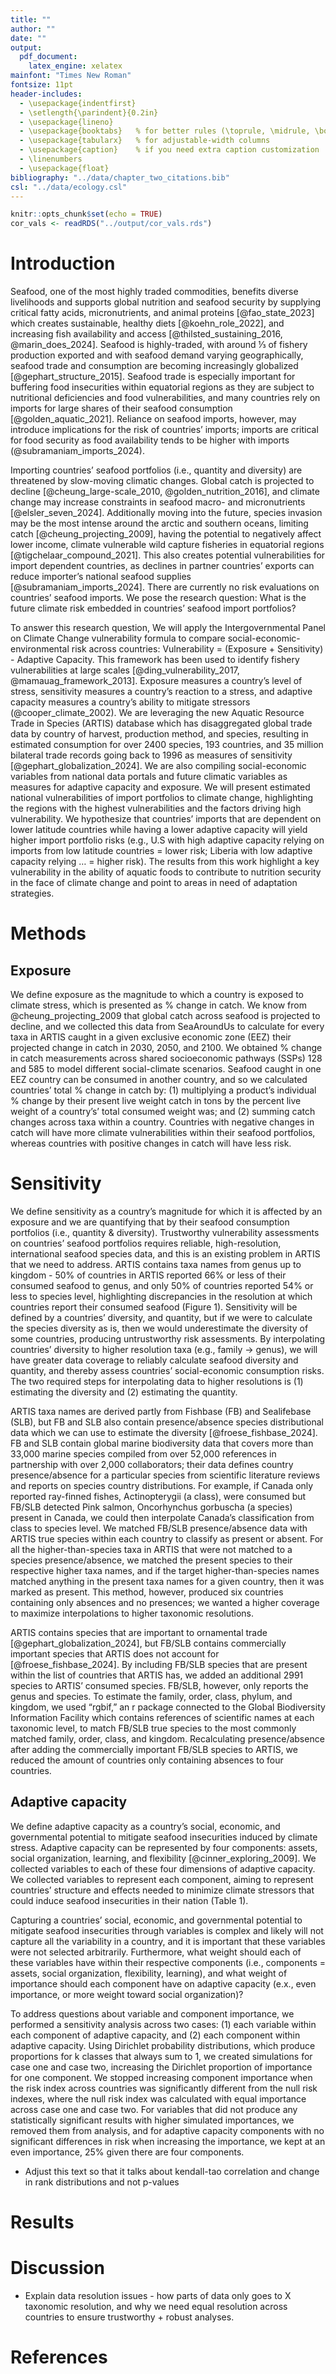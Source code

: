 ```yaml
---
title: ""
author: ""
date: ""
output:
  pdf_document:
    latex_engine: xelatex
mainfont: "Times New Roman"
fontsize: 11pt
header-includes:
  - \usepackage{indentfirst}
  - \setlength{\parindent}{0.2in}
  - \usepackage{lineno}
  - \usepackage{booktabs}   % for better rules (\toprule, \midrule, \bottomrule)
  - \usepackage{tabularx}   % for adjustable-width columns
  - \usepackage{caption}    % if you need extra caption customization
  - \linenumbers
  - \usepackage{float}
bibliography: "../data/chapter_two_citations.bib"
csl: "../data/ecology.csl"
---
```


\begin{center}
{\LARGE Identifying future climate risks embedded in international seafood import portfolios}

\vspace{1em}

{\large Connor Quiroz, Jessica A. Gephart, and Juliano Palacios Abrantes}

{\normalsize School of Aquatic and Fishery Sciences, Box 355020\\
University of Washington, Seattle, WA, 98195-5020}
\end{center}

\vspace{2em}

```r
knitr::opts_chunk$set(echo = TRUE)
cor_vals <- readRDS("../output/cor_vals.rds")
```

# Introduction

Seafood, one of the most highly traded commodities, benefits diverse livelihoods and supports global nutrition and seafood security by supplying critical fatty acids, micronutrients, and animal proteins [@fao_state_2023] which creates sustainable, healthy diets [@koehn_role_2022], and increasing fish availability and access [@thilsted_sustaining_2016, @marin_does_2024]. 
Seafood is highly-traded, with around ⅓ of fishery production exported and with seafood demand varying geographically, seafood trade and consumption are becoming increasingly globalized [@gephart_structure_2015]. 
Seafood trade is especially important for buffering food insecurities within equatorial regions as they are subject to nutritional deficiencies and food vulnerabilities, and many countries rely on imports for large shares of their seafood consumption [@golden_aquatic_2021]. 
Reliance on seafood imports, however, may introduce implications for the risk of countries’ imports; imports are critical for food security as food availability tends to be higher with imports (@subramaniam_imports_2024).

Importing countries' seafood portfolios (i.e., quantity and diversity) are threatened by slow-moving climatic changes. 
Global catch is projected to decline [@cheung_large-scale_2010, @golden_nutrition_2016], and climate change may increase constraints in seafood macro- and micronutrients [@elsler_seven_2024]. 
Additionally moving into the future, species invasion may be the most intense around the arctic and southern oceans, limiting catch [@cheung_projecting_2009], having the potential to negatively affect lower income, climate vulnerable wild capture fisheries in equatorial regions [@tigchelaar_compound_2021]. 
This also creates potential vulnerabilities for import dependent countries, as declines in partner countries’ exports can reduce importer’s national seafood supplies [@subramaniam_imports_2024]. 
There are currently no risk evaluations on countries’ seafood imports.
We pose the research question: What is the future climate risk embedded in countries’ seafood import portfolios?

To answer this research question, We will apply the Intergovernmental Panel on Climate Change vulnerability formula to compare social-economic-environmental risk across countries: Vulnerability = (Exposure + Sensitivity) - Adaptive Capacity. 
This framework has been used to identify fishery vulnerabilities at large scales [@ding_vulnerability_2017, @mamauag_framework_2013]. 
Exposure measures a country’s level of stress, sensitivity measures a country’s reaction to a stress, and adaptive capacity measures a country’s ability to mitigate stressors (@cooper_climate_2002). 
We are leveraging the new Aquatic Resource Trade in Species (ARTIS) database which has disaggregated global trade data by country of harvest, production method, and species, resulting in estimated consumption for over 2400 species, 193 countries, and 35 million bilateral trade records going back to 1996 as measures of sensitivity [@gephart_globalization_2024].
We are also compiling social-economic variables from national data portals and future climatic variables as measures for adaptive capacity and exposure. We will present estimated national vulnerabilities of import portfolios to climate change, highlighting the regions with the highest vulnerabilities and the factors driving high vulnerability.
We hypothesize that countries’ imports that are dependent on lower latitude countries while having a lower adaptive capacity will yield higher import portfolio risks (e.g., U.S with high adaptive capacity relying on imports from low latitude countries = lower risk; Liberia with low adaptive capacity relying … = higher risk).
The results from this work highlight a key vulnerability in the ability of aquatic foods to contribute to nutrition security in the face of climate change and point to areas in need of adaptation strategies.

# Methods

## Exposure

We define exposure as the magnitude to which a country is exposed to climate stress, which is presented as % change in catch.
We know from @cheung_projecting_2009 that global catch across seafood is projected to decline, and we collected this data from SeaAroundUs to calculate for every taxa in ARTIS caught in a given exclusive economic zone (EEZ) their projected change in catch in 2030, 2050, and 2100.
We obtained % change in catch measurements across shared socioeconomic pathways (SSPs) 128 and 585 to model different social-climate scenarios.
Seafood caught in one EEZ country can be consumed in another country, and so we calculated countries’ total % change in catch by: (1) multiplying a product’s individual % change by their present live weight catch in tons by the percent live weight of a country's’ total consumed weight was; and (2) summing catch changes across taxa within a country.
Countries with negative changes in catch will have more climate vulnerabilities within their seafood portfolios, whereas countries with positive changes in catch will have less risk.

# Sensitivity

We define sensitivity as a country’s magnitude for which it is affected by an exposure and we are quantifying that by their seafood consumption portfolios (i.e., quantity & diversity).
Trustworthy vulnerability assessments on countries’ seafood portfolios requires reliable, high-resolution, international seafood species data, and this is an existing problem in ARTIS that we need to address.
ARTIS contains taxa names from genus up to kingdom - 50% of countries in ARTIS reported 66% or less of their consumed seafood to genus, and only 50% of countries reported 54% or less to species level, highlighting discrepancies in the resolution at which countries report their consumed seafood (Figure 1).
Sensitivity will be defined by a countries’ diversity, and quantity, but if we were to calculate the species diversity as is, then we would underestimate the diversity of some countries, producing untrustworthy risk assessments.
By interpolating countries’ diversity to higher resolution taxa (e.g., family → genus), we will have greater data coverage to reliably calculate seafood diversity and quantity, and thereby assess countries’ social-economic consumption risks. The two required steps for interpolating data to higher resolutions is (1) estimating the diversity and (2) estimating the quantity.

ARTIS taxa names are derived partly from Fishbase (FB) and Sealifebase (SLB), but FB and SLB also contain presence/absence species distributional data which we can use to estimate the diversity [@froese_fishbase_2024].
FB and SLB contain global marine biodiversity data that covers more than 33,000 marine species compiled from  over 52,000 references in partnership with over 2,000 collaborators; their data defines country presence/absence for a particular species from scientific literature reviews and reports on species country distributions.
For example, if Canada only reported ray-finned fishes, Actinopterygii (a class), were consumed but FB/SLB detected Pink salmon, Oncorhynchus gorbuscha (a species) present in Canada, we could then interpolate Canada’s classification from class to species level.
We matched FB/SLB presence/absence data with ARTIS true species within each country to classify as present or absent.
For all the higher-than-species taxa in ARTIS that were not matched to a species presence/absence, we matched the present species to their respective higher taxa names, and if the target higher-than-species names matched anything in the present taxa names for a given country, then it was marked as present.
This method, however, produced six countries containing only absences and no presences; we wanted a higher coverage to maximize interpolations to higher taxonomic resolutions.

ARTIS contains species that are important to ornamental trade [@gephart_globalization_2024], but FB/SLB contains commercially important species that ARTIS does not account for [@froese_fishbase_2024].
By including FB/SLB species that are present within the list of countries that ARTIS has, we added an additional 2991 species to ARTIS’ consumed species. FB/SLB, however, only reports the genus and species.
To estimate the family, order, class, phylum, and kingdom, we used “rgbif,” an r package connected to the Global Biodiversity Information Facility which contains references of scientific names at each taxonomic level, to match FB/SLB true species to the most commonly matched family, order, class, and kingdom.
Recalculating presence/absence after adding the commercially important FB/SLB species to ARTIS, we reduced the amount of countries only containing absences to four countries.

## Adaptive capacity

We define adaptive capacity as a country’s social, economic, and governmental potential to mitigate seafood insecurities induced by climate stress. Adaptive capacity can be represented by four components: assets, social organization, learning, and flexibility [@cinner_exploring_2009].
We collected variables to each of these four dimensions of adaptive capacity.
We collected variables to represent each component, aiming to represent countries’ structure and effects needed to minimize climate stressors that could induce seafood insecurities in their nation (Table 1).

Capturing a countries’ social, economic, and governmental potential to mitigate seafood insecurities through variables is complex and likely will not capture all the variability in a country, and it is important that these variables were not selected arbitrarily.
Furthermore, what weight should each of these variables have within their respective components (i.e., components = assets, social organization, flexibility, learning), and what weight of importance should each component have on adaptive capacity (e.x., even importance, or more weight toward social organization)? 

To address questions about variable and component importance, we performed a sensitivity analysis across two cases: (1) each variable within each component of adaptive capacity, and (2) each component within adaptive capacity.
Using Dirichlet probability distributions, which produce proportions for k classes that always sum to 1, we created simulations for case one and case two, increasing the Dirichlet proportion of importance for one component.
We stopped increasing component importance when the risk index across countries was significantly different from the null risk indexes, where the null risk index was calculated with equal importance across case one and case two.
For variables that did not produce any statistically significant results with higher simulated importances, we removed them from analysis, and for adaptive capacity components with no significant differences in risk when increasing the importance, we kept at an even importance, 25% given there are four components.

* Adjust this text so that it talks about kendall-tao correlation and change in rank distributions and not p-values

\begin{table}[ht]
\centering
\caption{Indicators used to represent components of adaptive capacity.}
\label{tab:adaptive_capacity_indicators}
% Use \small or \footnotesize if still too wide:
\small
% Define column layout: 
%  - First two columns are left-aligned with natural width (l l).
%  - Next two are X columns (adjustable) so they wrap within \textwidth.
\begin{tabularx}{\textwidth}{@{}l l X X@{}}
\toprule
\textbf{Component} & \textbf{Interpretation} & \textbf{Variable} & \textbf{Source} \\
\midrule
\multicolumn{4}{@{}l}{\textbf{Assets}} \\
\midrule
& Economic strength & Gross Domestic Product (GDP) & World Bank \\
& Physical infrastructure & \% population with access to sanitation & UNICEF \\
& Ability to invest in food imports & Trade (\% of GDP per capita) & World Bank \\
\midrule
\multicolumn{4}{@{}l}{\textbf{Social organization}} \\
\midrule
& Overall quality of governance & Government Effectiveness: Percentile Rank & Worldwide Governance Indicators \\
& Quality of policy implementation & Rule of law: Percentile Rank & Worldwide Governance Indicators \\
& Overall quality of fisheries management & Food safety capacity & Food Systems Dashboard \\
\midrule
\multicolumn{4}{@{}l}{\textbf{Flexibility}} \\
\midrule
& Market access & Number of supermarkets per 100,000 population & Food Systems Dashboard \\
& Livelihood diversity & Prop labor force & World Bank \\
& Human development & Life expectancy at birth & United Nations Population Division \\
\midrule
\multicolumn{4}{@{}l}{\textbf{Learning}} \\
\midrule
& General education level & Average years of schooling & Our World in Data \\
& Capital potential per capita & Human capital index & World Bank \\
\bottomrule
\end{tabularx}
\end{table}

# Results

\begin{figure}[H]
\centering
\includegraphics[width=4in]{../images/fig_one.jpg}
\caption{Calculated exposure (A), sensitivity (B), and adaptice capacity (C) values with respect to each country.}
\end{figure}

\begin{figure}[H]
\centering
\includegraphics[width=4in]{../images/fig_two.jpg}
\caption{Calculated future climate risk of countries per the vulnerability formula.}
\end{figure}

\begin{figure}[H]
\centering
\includegraphics[width=4in]{../images/fig_three.jpg}
\caption{Scatterplot distribution of risk changes with it's contributing factors (A = exposure, B = sensitivity, C = adaptive capacity) are predictors. Correlation between risk and exposure: `r round(cor_vals[1,4], 3)`; risk and sensitivity: `r round(cor_vals[2,4], 3)`; risk and adaptive capacity: `r round(cor_vals[3,4], 3)`.}
\end{figure}

# Discussion

* Explain data resolution issues - how parts of data only goes to X taxonomic resolution, and why we need equal resolution across countries to ensure trustworthy + robust analyses.

# References

::: {#refs}
:::